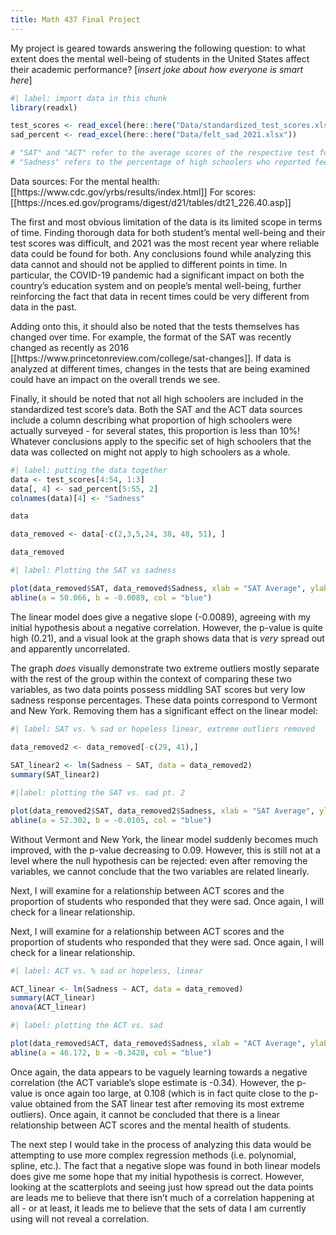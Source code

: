 ```yaml
---
title: Math 437 Final Project
---
```


My project is geared towards answering the following question: to what extent does the mental well-being of students in the United States affect their academic performance? [*insert joke about how everyone is smart here*]

```r
#| label: import data in this chunk
library(readxl)

test_scores <- read_excel(here::here("Data/standardized_test_scores.xlsx"))
sad_percent <- read_excel(here::here("Data/felt_sad_2021.xlsx"))

# "SAT" and "ACT" refer to the average scores of the respective test for each state. 
# "Sadness" refers to the percentage of high schoolers who reported feeling sad or hopeless.
```

Data sources: 
For the mental health: [[https://www.cdc.gov/yrbs/results/index.html]]
For scores: [[https://nces.ed.gov/programs/digest/d21/tables/dt21_226.40.asp]]

The first and most obvious limitation of the data is its limited scope in terms of time. Finding thorough data for both student's mental well-being and their test scores was difficult, and 2021 was the most recent year where reliable data could be found for both. Any conclusions found while analyzing this data cannot and should not be applied to different points in time. In particular, the COVID-19 pandemic had a significant impact on both the country's education system and on people's mental well-being, further reinforcing the fact that data in recent times could be very different from data in the past. 

Adding onto this, it should also be noted that the tests themselves has changed over time. For example, the format of the SAT was recently changed as recently as 2016 [[https://www.princetonreview.com/college/sat-changes]]. If data is analyzed at different times, changes in the tests that are being examined could have an impact on the overall trends we see.

Finally, it should be noted that not all high schoolers are included in the standardized test score's data. Both the SAT and the ACT data sources include a column describing what proportion of high schoolers were actually surveyed - for several states, this proportion is less than 10%!  Whatever conclusions apply to the specific set of high schoolers that the data was collected on might not apply to high schoolers as a whole. 

```r
#| label: putting the data together
data <- test_scores[4:54, 1:3]
data[, 4] <- sad_percent[5:55, 2]
colnames(data)[4] <- "Sadness"

data
```

```r
data_removed <- data[-c(2,3,5,24, 38, 48, 51), ]

data_removed
```

```r
#| label: Plotting the SAT vs sadness

plot(data_removed$SAT, data_removed$Sadness, xlab = "SAT Average", ylab = "% Sadness")
abline(a = 50.066, b = -0.0089, col = "blue")
```

The linear model does give a negative slope (-0.0089), agreeing with my initial hypothesis about a negative correlation. However, the p-value is quite high (0.21), and a visual look at the graph shows data that is *very* spread out and apparently uncorrelated. 

The graph *does* visually demonstrate two extreme outliers mostly separate with the rest of the group within the context of comparing these two variables, as two data points possess middling SAT scores but very low sadness response percentages. These data points correspond to Vermont and New York. Removing them has a significant effect on the linear model:

```r
#| label: SAT vs. % sad or hopeless linear, extreme outliers removed
 
data_removed2 <- data_removed[-c(29, 41),]

SAT_linear2 <- lm(Sadness ~ SAT, data = data_removed2)
summary(SAT_linear2)
```

```r
#|label: plotting the SAT vs. sad pt. 2

plot(data_removed2$SAT, data_removed2$Sadness, xlab = "SAT Average", ylab = "% Sadness")
abline(a = 52.302, b = -0.0105, col = "blue")
```

Without Vermont and New York, the linear model suddenly becomes much improved, with the p-value decreasing to 0.09. However, this is still not at a level where the null hypothesis can be rejected: even after removing the variables, we cannot conclude that the two variables are related linearly. 

Next, I will examine for a relationship between ACT scores and the proportion of students who responded that they were sad. Once again, I will check for a linear relationship. 

Next, I will examine for a relationship between ACT scores and the proportion of students who responded that they were sad. Once again, I will check for a linear relationship. 

```r
#| label: ACT vs. % sad or hopeless, linear

ACT_linear <- lm(Sadness ~ ACT, data = data_removed)
summary(ACT_linear)
anova(ACT_linear)
```

```r
#| label: plotting the ACT vs. sad

plot(data_removed$ACT, data_removed$Sadness, xlab = "ACT Average", ylab = "% Sadness")
abline(a = 46.172, b = -0.3428, col = "blue")
```

Once again, the data appears to be vaguely learning towards a negative correlation (the ACT variable's slope estimate is -0.34). However, the p-value is once again too large, at 0.108 (which is in fact quite close to the p-value obtained from the SAT linear test after removing its most extreme outliers). Once again, it cannot be concluded that there is a linear relationship between ACT scores and the mental health of students. 

The next step I would take in the process of analyzing this data would be attempting to use more complex regression methods (i.e. polynomial, spline, etc.). The fact that a negative slope was found in both linear models does give me some hope that my initial hypothesis is correct. However, looking at the scatterplots and seeing just how spread out the data points are leads me to believe that there isn't much of a correlation happening at all - or at least, it leads me to believe that the sets of data I am currently using will not reveal a correlation. 